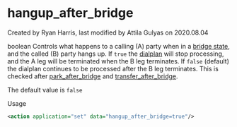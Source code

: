 
# hangup_after_bridge 

 Created by  Ryan Harris, last modified by  Attila Gulyas on 2020.08.04

boolean Controls what happens to a calling (A) party when in a [bridge state](../FreeSWITCH-Explained/Introduction/Life-Cycle-of-a-Call_1048888.mdx#0-about), and the called (B) party hangs up. If `true` the [dialplan](../FreeSWITCH-Explained/Dialplan/index.mdx#0-about) will stop processing, and the A leg will be terminated when the B leg terminates. If `false` (default) the dialplan continues to be processed after the B leg terminates. This is checked after [park\_after\_bridge](../FreeSWITCH-Explained/Dialplan/Variables-Master-List_16352570.mdx#park_after_bridge) and [transfer\_after\_bridge](../FreeSWITCH-Explained/Dialplan/Variables-Master-List_16352570.mdx#transfer_after_bridge).

The default value is `false` 

Usage

```xml
<action application="set" data="hangup_after_bridge=true"/>
```


